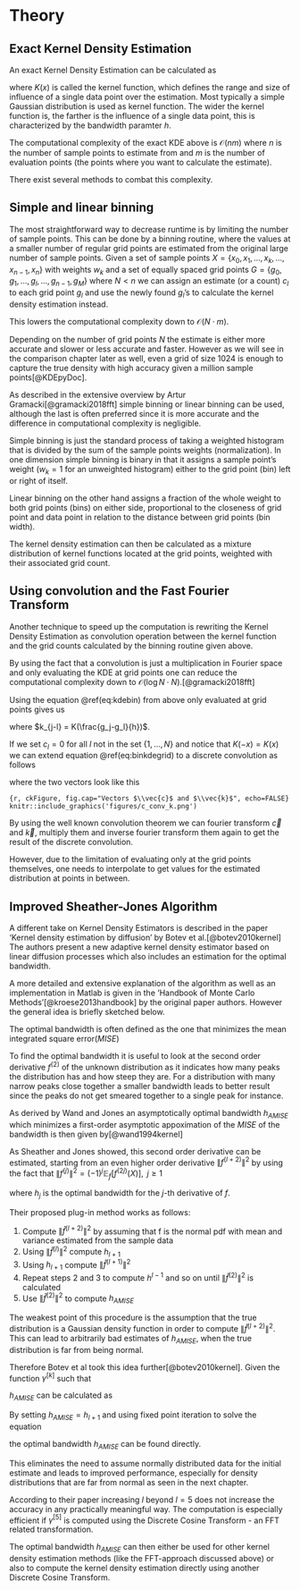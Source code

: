 # Theory {#mathematicalTheory}

## Exact Kernel Density Estimation

An exact Kernel Density Estimation can be calculated as

\begin{equation}
\widehat{f}_h(x) = \frac{1}{nh} \sum_{k=1}^n K\Big(\frac{x-x_k}{h}\Big)
(\#eq:kde)
\end{equation}

where $K(x)$ is called the kernel function, which defines the range and size of influence of a single data point over the estimation. Most typically a simple Gaussian distribution is used as kernel function.
The wider the kernel function is, the farther  is the influence of a single data point, this is characterized by the bandwidth paramter $h$. 

The computational complexity of the exact KDE above is $\mathcal{O}(nm)$ where $n$ is the number of sample points to estimate from and $m$ is the number of evaluation points (the points where you want to calculate the estimate).

There exist several methods to combat this complexity. 

## Simple and linear binning

The most straightforward way to decrease runtime is by limiting the number of sample points. This can be done by a binning routine, where the values at a smaller number of regular grid points are estimated from the original large number of sample points.
Given a set of sample points $X = \{x_0, x_1, ..., x_k, ..., x_{n-1}, x_n\}$ with weights $w_k$ and a set of equally spaced grid points $G = \{g_0, g_1, ..., g_l, ..., g_{n-1}, g_M\}$ where $N < n$ we can assign an estimate (or a count) $c_l$ to each grid point $g_l$ and use the newly found $g_l$'s to calculate the kernel density estimation instead. 

This lowers the computational complexity down to $\mathcal{O}(N \cdot m)$. 

Depending on the number of grid points $N$ the estimate is either more accurate and slower or less accurate and faster. However as we will see in the comparison chapter later as well, even a grid of size $1024$ is enough to capture the true density with high accuracy given a million sample points[@KDEpyDoc].

As described in the extensive overview by Artur Gramacki[@gramacki2018fft] simple binning or linear binning can be used, although the last is often preferred since it is more accurate and the difference in computational complexity is negligible.

Simple binning is just the standard process of taking a weighted histogram that is divided by the sum of the sample points weights (normalization). In one dimension simple binning is binary in that it assigns a sample point's weight ($w_k = 1$ for an unweighted histogram) either to the grid point (bin) left or right of itself.

\begin{equation}
c_l = c(g_l) = \sum_{\substack{x_k \in X\\\frac{g_l + g_{l-1}}{2} < x_k < \frac{g_{l+1} + g_l}{2}}} w_k
(\#eq:simplebin)
\end{equation}

Linear binning on the other hand assigns a fraction of the whole weight to both grid points (bins) on either side, proportional to the closeness of grid point and data point in relation to the distance between grid points (bin width).

\begin{equation}
c_l = c(g_l) = \sum_{\substack{x_k \in X\\g_l < x_k < g_{l+1}}} \frac{g_{k+1}-x_k}{g_{l+1} - g_l} \cdot w_k + \sum_{\substack{x_k \in X\\g_{l-1} < x_k < g_l}} \frac{x_k - g_{l-1}}{g_{l+1} - g_l} \cdot w_k
(\#eq:linbin)
\end{equation}

The kernel density estimation can then be calculated as a mixture distribution of kernel functions located at the grid points, weighted with their associated grid count.

\begin{equation}
\widehat{f}_h(x) = \frac{1}{nh} \sum_{l=1}^N c_l \cdot K\Big(\frac{x-g_l}{h}\Big)
(\#eq:kdebin)
\end{equation}


## Using convolution and the Fast Fourier Transform

Another technique to speed up the computation is rewriting the Kernel Density Estimation as convolution operation between the kernel function and the grid counts calculated by the binning routine given above. 

By using the fact that a convolution is just a multiplication in Fourier space and only evaluating the KDE at grid points one can reduce the computational complexity down to $\mathcal{O}(\log{N} \cdot N)$.[@gramacki2018fft]

Using the equation \@ref(eq:kdebin) from above only evaluated at grid points gives us

\begin{equation}
\widehat{f}_h(g_j) = \frac{1}{nh} \sum_{l=1}^N c_l \cdot K\Big(\frac{g_j-g_l}{h}\Big) = \frac{1}{nh} \sum_{l=1}^N k_{j-l} \cdot c_l
(\#eq:binkdegrid)
\end{equation}

where $k_{j-l} = K(\frac{g_j-g_l}{h})$.

If we set $c_l = 0$ for all $l$ not in the set $\{1, ..., N\}$ and notice that $K(-x) = K(x)$ we can extend equation \@ref(eq:binkdegrid) to a discrete convolution as follows

\begin{equation}
\widehat{f}_h(g_j) = \frac{1}{nh} \sum_{l=-N}^N k_{j-l} \cdot c_l = \vec{c} \ast \vec{k}
(\#eq:binkdeconv)
\end{equation}

where the two vectors look like this

```{r, ckFigure, fig.cap="Vectors $\\vec{c}$ and $\\vec{k}$", echo=FALSE}
knitr::include_graphics('figures/c_conv_k.png')
```

By using the well known convolution theorem we can fourier transform $\vec{c}$ and $\vec{k}$, multiply them and inverse fourier transform them again to get the result of the discrete convolution.

However, due to the limitation of evaluating only at the grid points themselves, one needs to interpolate to get values for the estimated distribution at points in between.


## Improved Sheather-Jones Algorithm

A different take on Kernel Density Estimators is described in the paper 'Kernel density estimation by diffusion' by Botev et al.[@botev2010kernel] The authors present a new adaptive kernel density estimator based on linear diffusion processes which also includes an estimation for the optimal bandwidth.

A more detailed and extensive explanation of the algorithm as well as an implementation in Matlab is given in the 'Handbook of Monte Carlo Methods'[@kroese2013handbook] by the original paper authors. However the general idea is briefly sketched below.

The optimal bandwidth is often defined as the one that minimizes the mean integrated square error($MISE$)

\begin{equation}
MISE(h) = \mathbb{E}_f\int [\widehat{f}_{h,norm}(x,h) - f(x)]^2 dx
(\#eq:mise)
\end{equation}

To find the optimal bandwidth it is useful to look at the second order derivative $f^{(2)}$ of the unknown distribution as it indicates how many peaks the distribution has and how steep they are. For a distribution with many narrow peaks close together a smaller bandwidth leads to better result since the peaks do not get smeared together to a single peak for instance.

As derived by Wand and Jones an asymptotically optimal bandwidth $h_{AMISE}$ which minimizes a first-order asymptotic appoximation of the $MISE$ of the bandwidth is then given by[@wand1994kernel]

\begin{equation}
h_{AMISE}(x,h) = \Big( \frac{1}{2N\sqrt{\pi} \| f^{(2)}(x,h)\|^2}\Big)^{\frac{1}{5}}
(\#eq:hamise)
\end{equation}

As Sheather and Jones showed, this second order derivative can be estimated, starting from an even higher order derivative $\|f^{(l+2)}\|^2$ by using the fact that $\|f^{(j)}\|^2 = (-1)^j \mathbb{E}_f[f^{(2j)}(X)], \text{ } j\geq 1$

\begin{equation}
h_j=\left(\frac{1+1 / 2^{j+1 / 2}}{3} \frac{1 \times 3 \times 5 \times \cdots \times(2 j-1)}{N \sqrt{\pi / 2}\left\|f^{(j+1)}\right\|^{2}}\right)^{1 /(3+2 j)} = \gamma_j(h_{j+1})
(\#eq:hj)
\end{equation}

where $h_j$ is the optimal bandwidth for the $j$-th derivative of $f$.

Their proposed plug-in method works as follows:

1. Compute $\|\widehat{f}^{(l+2)}\|^2$ by assuming that f is the normal pdf with mean and variance estimated from the sample data
2. Using $\|\widehat{f}^{(l)}\|^2$ compute $h_{l+1}$
3. Using $h_{l+1}$ compute $\|\widehat{f}^{(l+1)}\|^2$
4. Repeat steps 2 and 3 to compute $h^{l-1}$ and so on until 
$\|\widehat{f}^{(2)}\|^2$ is calculated
5. Use $\|\widehat{f}^{(2)}\|^2$ to compute $h_{AMISE}$

The weakest point of this procedure is the assumption that the true distribution is a Gaussian density function in order to compute $\|\widehat{f}^{(l+2)}\|^2$. This can lead to arbitrarily bad estimates of $h_{AMISE}$, when the true distribution is far from being normal.

Therefore Botev et al took this idea further[@botev2010kernel]. Given the function $\gamma^{[k]}$ such that

\begin{equation}
\gamma^{[h]}(h)=\underbrace{\gamma_{1}\left(\cdots \gamma_{h-1}\left(\gamma_{h}\right.\right.}_{k \text { times }}(h)) \cdots)
(\#eq:gamma)
\end{equation}

$h_{AMISE}$ can be calculated as

\begin{equation}
\begin{array}{l}
h_{AMISE} =\xi h_{1}=\xi \gamma^{[1]}\left(h_{2}\right)=\xi \gamma^{[2]}\left(h_{3}\right)=\cdots=\xi \gamma^{[l]}\left(h_{l+1}\right) \\
\xi=\left(\frac{6 \sqrt{2}-3}{7}\right)^{2 / 5} \approx 0.90
\end{array}
(\#eq:hamisegamma)
\end{equation}

By setting $h_{AMISE}=h_{l+1}$ and using fixed point iteration to solve the equation

\begin{equation}
h_{AMISE} = \xi \gamma^{[l]}\left(h_{AMISE}\right) \\
(\#eq:hamisegamma2)
\end{equation}

the optimal bandwidth $h_{AMISE}$ can be found directly.

This eliminates the need to assume normally distributed data for the initial estimate and leads to improved performance, especially for density distributions that are far from normal as seen in the next chapter. 

According to their paper increasing $l$ beyond $l=5$ does not increase the accuracy in any practically meaningful way.
The computation is especially efficient if $\gamma^{[5]}$ is computed using the Discrete Cosine Transform - an FFT related transformation.

The optimal bandwidth $h_{AMISE}$ can then either be used for other kernel density estimation methods (like the FFT-approach discussed above) or also to compute the kernel density estimation directly using another Discrete Cosine Transform.